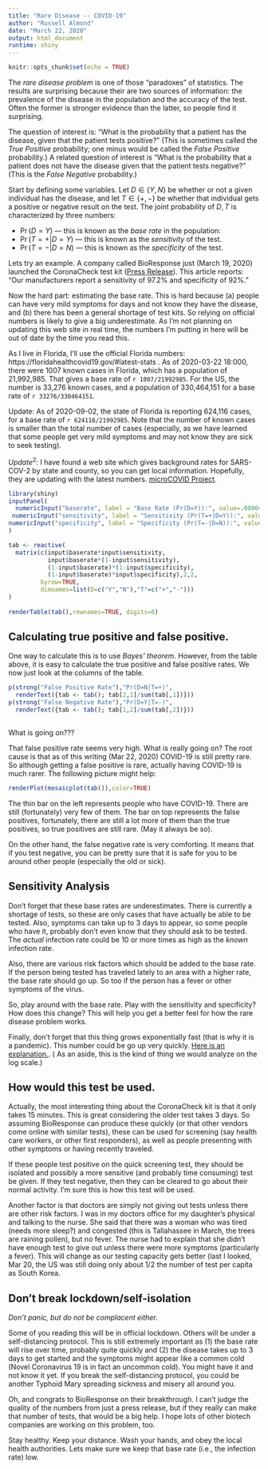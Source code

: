 ```yaml
---
title: "Rare Disease -- COVID-19"
author: "Russell Almond"
date: "March 22, 2020"
output: html_document
runtime: shiny
---
```


```r
knitr::opts_chunk$set(echo = TRUE)
```

The _rare disease problem_ is one of those "paradoxes" of statistics.  The results are surprising because their are two sources of information:  the prevalence of the disease in the population and the accuracy of the test.  Often the former is stronger evidence than the latter, so people find it surprising.

The question of interest is:  "What is the probability that a patient has the disease, given that the patient tests positive?"  (This is sometimes called the _True Positive_ probability; one minus would be called the _False Positive_ probability.)  A related question of interest is "What is the probability that a patient does not have the disease given that the patient tests negative?" (This is the _False Negative_ probability.)

Start by defining some variables.  Let $D \in \{Y,N\}$ be whether or not a given individual has the disease, and let $T\in\{+,-\}$ be whether that individual gets a positive or negative result on the test.  The joint probability of $D, T$ is characterized by three numbers:

* $\Pr(D=Y)$ --- this is known as the _base rate_ in the population:
* $\Pr(T=+ | D= Y)$ --- this is known as the _sensitivity_ of the test.
* $\Pr(T=- | D= N)$ --- this is known as the _specificity_ of the test.

Lets try an example.  A company called BioResponse just (March 19, 2020) launched the CoronaCheck test kit ([Press Release](https://www.biospace.com/article/releases/20-20-bioresponse-to-launch-rapid-coronavirus-test-kits-in-u-s-following-green-light-from-fda/)).  This article reports:  "Our manufacturers report a sensitivity of 97.2% and specificity of 92%."

Now the hard part:  estimating the base rate.  This is hard because (a) people can have very mild symptoms for days and not know they have the disease, and (b) there has been a general shortage of test kits.  So relying on official numbers is likely to give a big underestimate.  As I'm not planning on updating this web site in real time, the numbers I'm putting in here will be out of date by the time you read this.

As I live in Florida, I'll use the official Florida numbers: https://floridahealthcovid19.gov/#latest-stats .  As of 2020-03-22 18:000, there were 1007 known cases in Florida, which has a population of 21,992,985.  That gives a base rate of `r 1007/21992985`.  For the US, the number is 33,276 known cases, and a population of 330,464,151 for a base rate of `r 33276/330464151`.

Update:  As of 2020-09-02, the state of Florida is reporting 624,116
cases, for a base rate of `r 624116/21992985`.  Note that the number
of known cases is smaller than the total number of cases (especially,
as we have learned that some people get very mild symptoms and may not
know they are sick to seek testing).

$Update^2$:  I have found a web site which gives background rates for SARS-COV-2 by state and county, so you can get local information.  Hopefully, they are updating with the latest numbers.  [microCOVID Project](https://microcovid.org).


```r
library(shiny)
inputPanel(
  numericInput("baserate", label = "Base Rate (Pr(D=Y)):", value=.0000458,width=100),
 numericInput("sensitivity", label = "Sensitivity (Pr(T=+|D=Y)):", value=.972,width=100),
numericInput("specificity", label = "Specificity (Pr(T=-|D=N)):", value=.92,width=100)
)

tab <- reactive(
  matrix(c(input$baserate*input$sensitivity,
           input$baserate*(1-input$sensitivity),
           (1-input$baserate)*(1-input$specificity),
           (1-input$baserate)*input$specificity),2,2,
         byrow=TRUE,
         dimnames=list(D=c("Y","N"),"T"=c("+","-")))
)
         
renderTable(tab(),rownames=TRUE, digits=6)
```

## Calculating true positive and false positive.

One way to calculate this is to use _Bayes' theorem_.  However, from the table above, it is easy to calculate the true positive and false positive rates.  We now just look at the columns of the table. 
```r
p(strong("False Positive Rate"),"Pr(D=N|T=+)",
  renderText({tab <- tab(); tab[2,1]/sum(tab[,1])}))
p(strong("False Negative Rate"),"Pr(D=Y|T=-)",
  renderText({tab <- tab(); tab[1,2]/sum(tab[,2])}))
  
```
What is going on???

That false positive rate seems very high.  What is really going on?  The root cause is that as of this writing (Mar 22, 2020) COVID-19 is still pretty rare.  So although getting a false positive is rare, actually having COVID-19 is much rarer.  The following picture might help:

```r
renderPlot(mosaicplot(tab()),color=TRUE)

```

The thin bar on the left represents people who have COVID-19.  There are still (fortunately) very few of them. The bar on top represents the false positives, fortunately, there are still a lot more of them than the true positives, so true positives are still rare. (May it always be so).

On the other hand, the false negative rate is very comforting.  It means that if you test negative, you can be pretty sure that it is safe for you to be around other people (especially the old or sick).

## Sensitivity Analysis

Don't forget that these base rates are underestimates.  There is currently a shortage of tests, so these are only cases that have actually be able to be tested.  Also, symptoms can take up to 3 days to appear, so some people who have it, probably don't even know that they should ask to be tested. The _actual_ infection rate could be 10 or more times as high as the _known_ infection rate.

Also, there are various risk factors which should be added to the base rate.  If the person being tested has traveled lately to an area with a higher rate, the base rate should go up.  So too if the person has a fever or other symptoms of the virus.  

So, play around with the base rate.  Play with the sensitivity and specificity?  How does this change?  This will help you get a better feel for how the rare disease problem works.

Finally, don't forget that this thing grows exponentially fast (that is why it is a pandemic).  This number could be go up very quickly.  [Here is an explanation.](https://youtu.be/Kas0tIxDvrg). ( As an aside, this is the kind of thing we would analyze on the log scale.)

## How would this test be used.

Actually, the most interesting thing about the CoronaCheck kit is that it only takes 15 minutes.  This is great considering the older test takes 3 days.  So assuming BioResponse can produce these quickly (or that other vendors come online with similar tests), these can be used for screening (say health care workers, or other first responders), as well as people presenting with other symptoms or having recently traveled.

If these people test positive on the quick screening test, they should be isolated and possibly a more sensitive (and probably time consuming) test be given.  If they test negative, then they can be cleared to go about their normal activity.  I'm sure this is how this test will be used.

Another factor is that doctors are simply not giving out tests unless there are other risk factors.  I was in my doctors office for my daughter's physical and talking to the nurse.  She said that there was a woman who was tired (needs more sleep?) and congested (this is Tallahassee in March, the trees are raining pollen), but no fever.  The nurse had to explain that she didn't have enough test to give out unless there were more symptoms (particularly a fever).  This will change as our testing capacity gets better (last I looked, Mar 20, the US was still doing only about 1/2 the number of test per capita as South Korea.

## Don't break lockdown/self-isolation

_Don't panic, but do not be complacent either._

Some of you reading this will be in official lockdown.  Others will be under a self-distancing protocol.  This is still extremely important as (1) the base rate will rise over time, probably quite quickly and (2) the disease takes up to 3 days to get started and the symptoms might appear like a common cold (Novel Coronavirus 19 is in fact an uncommon cold).  You might have it and not know it yet.  If you break the self-distancing protocol, you could be another Typhoid Mary spreading sickness and misery all around you.

Oh, and congrats to BioResponse on their breakthrough.  I can't judge the quality of the numbers from just a press release, but if they really can make that number of tests, that would be a big help.  I hope lots of other biotech companies are working on this problem, too.

Stay healthy.  Keep your distance.  Wash your hands, and obey the local health authorities.  Lets make sure we keep that base rate (i.e., the infection rate) low.

